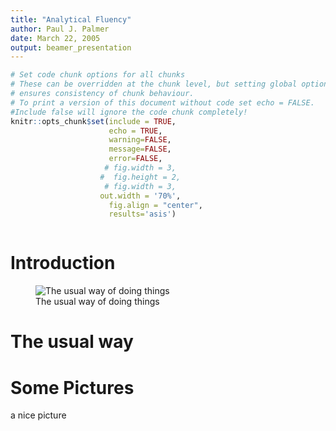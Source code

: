 ```yaml
---
title: "Analytical Fluency"
author: Paul J. Palmer
date: March 22, 2005
output: beamer_presentation
---
```


```r
# Set code chunk options for all chunks
# These can be overridden at the chunk level, but setting global options 
# ensures consistency of chunk behaviour.
# To print a version of this document without code set echo = FALSE. 
#Include false will ignore the code chunk completely!
knitr::opts_chunk$set(include = TRUE, 
                      echo = TRUE, 
                      warning=FALSE, 
                      message=FALSE, 
                      error=FALSE, 
                     # fig.width = 3,
                    #  fig.height = 2,
                     # fig.width = 3,
                    out.width = '70%',
                      fig.align = "center",
                      results='asis')



```

# Introduction

![The usual way of doing things](images/established_process.png)

# The usual way

\includegraphics[width=\textwidth, height=\textheight, keepaspectratio]{images/established_process.png}

# Some Pictures

a nice picture

